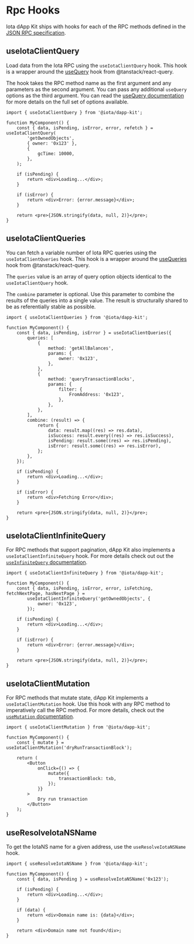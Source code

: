 # Rpc Hooks

Iota dApp Kit ships with hooks for each of the RPC methods defined in the
[JSON RPC specification](/iota-api-ref).

## useIotaClientQuery

Load data from the Iota RPC using the `useIotaClientQuery` hook. This hook is a wrapper around the
[useQuery](https://tanstack.com/query/latest/docs/react/guides/queries) hook from
@tanstack/react-query.

The hook takes the RPC method name as the first argument and any parameters as the second argument.
You can pass any additional `useQuery` options as the third argument. You can read the
[useQuery documentation](https://tanstack.com/query/latest/docs/react/guides/queries) for more
details on the full set of options available.

```tsx
import { useIotaClientQuery } from '@iota/dapp-kit';

function MyComponent() {
    const { data, isPending, isError, error, refetch } = useIotaClientQuery(
        'getOwnedObjects',
        { owner: '0x123' },
        {
            gcTime: 10000,
        },
    );

    if (isPending) {
        return <div>Loading...</div>;
    }

    if (isError) {
        return <div>Error: {error.message}</div>;
    }

    return <pre>{JSON.stringify(data, null, 2)}</pre>;
}
```

## useIotaClientQueries

You can fetch a variable number of Iota RPC queries using the `useIotaClientQueries` hook. This hook
is a wrapper around the
[useQueries](https://tanstack.com/query/latest/docs/react/reference/useQueries) hook from
@tanstack/react-query.

The `queries` value is an array of query option objects identical to the `useIotaClientQuery` hook.

The `combine` parameter is optional. Use this parameter to combine the results of the queries into a
single value. The result is structurally shared to be as referentially stable as possible.

```tsx
import { useIotaClientQueries } from '@iota/dapp-kit';

function MyComponent() {
    const { data, isPending, isError } = useIotaClientQueries({
        queries: [
            {
                method: 'getAllBalances',
                params: {
                    owner: '0x123',
                },
            },
            {
                method: 'queryTransactionBlocks',
                params: {
                    filter: {
                        FromAddress: '0x123',
                    },
                },
            },
        ],
        combine: (result) => {
            return {
                data: result.map((res) => res.data),
                isSuccess: result.every((res) => res.isSuccess),
                isPending: result.some((res) => res.isPending),
                isError: result.some((res) => res.isError),
            };
        },
    });

    if (isPending) {
        return <div>Loading...</div>;
    }

    if (isError) {
        return <div>Fetching Error</div>;
    }

    return <pre>{JSON.stringify(data, null, 2)}</pre>;
}
```

## useIotaClientInfiniteQuery

For RPC methods that support pagination, dApp Kit also implements a `useIotaClientInfiniteQuery`
hook. For more details check out out the
[`useInfiniteQuery` documentation](https://tanstack.com/query/latest/docs/react/guides/infinite-queries).

```tsx
import { useIotaClientInfiniteQuery } from '@iota/dapp-kit';

function MyComponent() {
    const { data, isPending, isError, error, isFetching, fetchNextPage, hasNextPage } =
        useIotaClientInfiniteQuery('getOwnedObjects', {
            owner: '0x123',
        });

    if (isPending) {
        return <div>Loading...</div>;
    }

    if (isError) {
        return <div>Error: {error.message}</div>;
    }

    return <pre>{JSON.stringify(data, null, 2)}</pre>;
}
```

## useIotaClientMutation

For RPC methods that mutate state, dApp Kit implements a `useIotaClientMutation` hook. Use this hook
with any RPC method to imperatively call the RPC method. For more details, check out the
[`useMutation` documentation](https://tanstack.com/query/latest/docs/react/guides/mutations).

```tsx
import { useIotaClientMutation } from '@iota/dapp-kit';

function MyComponent() {
    const { mutate } = useIotaClientMutation('dryRunTransactionBlock');

    return (
        <Button
            onClick={() => {
                mutate({
                    transactionBlock: txb,
                });
            }}
        >
            Dry run transaction
        </Button>
    );
}
```

## useResolveIotaNSName

To get the IotaNS name for a given address, use the `useResolveIotaNSName` hook.

```tsx
import { useResolveIotaNSName } from '@iota/dapp-kit';

function MyComponent() {
    const { data, isPending } = useResolveIotaNSName('0x123');

    if (isPending) {
        return <div>Loading...</div>;
    }

    if (data) {
        return <div>Domain name is: {data}</div>;
    }

    return <div>Domain name not found</div>;
}
```
